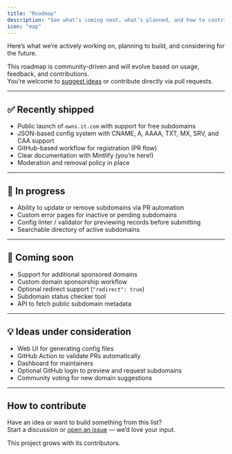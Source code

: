 ```yaml
---
title: "Roadmap"
description: "See what’s coming next, what’s planned, and how to contribute ideas to this project."
icon: "map"
---
```


Here’s what we’re actively working on, planning to build, and considering for the future.

This roadmap is community-driven and will evolve based on usage, feedback, and contributions.  
You’re welcome to [suggest ideas](https://github.com/domainsproject/register/issues) or contribute directly via pull requests.

---

## ✅ Recently shipped

- Public launch of `owns.it.com` with support for free subdomains
- JSON-based config system with CNAME, A, AAAA, TXT, MX, SRV, and CAA support
- GitHub-based workflow for registration (PR flow)
- Clear documentation with Mintlify (you’re here!)
- Moderation and removal policy in place

---

## 🚧 In progress

- Ability to update or remove subdomains via PR automation
- Custom error pages for inactive or pending subdomains
- Config linter / validator for previewing records before submitting
- Searchable directory of active subdomains

---

## 🧭 Coming soon

- Support for additional sponsored domains
- Custom domain sponsorship workflow
- Optional redirect support (`"redirect": true`)
- Subdomain status checker tool
- API to fetch public subdomain metadata

---

## 💡 Ideas under consideration

- Web UI for generating config files
- GitHub Action to validate PRs automatically
- Dashboard for maintainers
- Optional GitHub login to preview and request subdomains
- Community voting for new domain suggestions

---

## How to contribute

Have an idea or want to build something from this list?  
Start a discussion or [open an issue](https://github.com/domainsproject/register/issues) — we’d love your input.

This project grows with its contributors.

